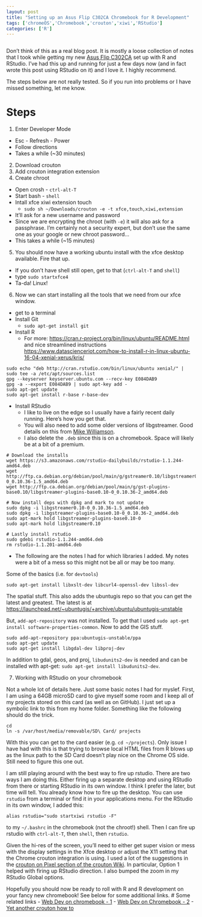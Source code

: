 ```yaml
---
layout: post
title: "Setting up an Asus Flip C302CA Chromebook for R Development"
tags: ['chromeOS','Chromebook','crouton','xiwi','RStudio']
categories: ['R']
---
```


```r
```

Don't think of this as a real blog post.  It is mostly a loose collection of notes that I took while getting my new [Asus Flip C302CA](https://www.asus.com/us/Notebooks/ASUS-Chromebook-Flip-C302CA/) set up with R and RStudio.  I've had this up and running for just a few days now (and in fact wrote this post using RStudio on it) and I love it.  I highly recommend.  

The steps below are not really tested.  So if you run into problems or I have missed something, let me know.  

# Steps
1. Enter Developer Mode
  - Esc - Refresh - Power
  - Follow directions
  - Takes a while (~30 minutes)
2. Download crouton
3. Add crouton integration extension
4. Create chroot
  - Open crosh - `ctrl-alt-T`
  - Start bash - `shell`
  - Intall xfce xiwi extension touch
    - `sudo sh ~/Downloads/crouton -e -t xfce,touch,xiwi,extension`
  - It'll ask for a new username and password
  - Since we are encrypting the chroot (with `-e`) it will also ask for a passphrase. I'm certainly not a security expert, but don't use the same one as your google or new chroot password...
  - This takes a while (~15 minutes)
5. You should now have a working ubuntu install with the xfce desktop available.  Fire that up.
  - If you don't have shell still open, get to that (`ctrl-alt-T` and `shell`)
  - type `sudo startxfce4`
  - Ta-da!  Linux!
6. Now we can start installing all the tools that we need from our xfce window.
  - get to a terminal
  - Install Git
    - `sudo apt-get install git`
  - Install R
    - For more: <https://cran.r-project.org/bin/linux/ubuntu/README.html> and nice streamlined instructions  <https://www.datascienceriot.com/how-to-install-r-in-linux-ubuntu-16-04-xenial-xerus/kris/>

```
sudo echo "deb http://cran.rstudio.com/bin/linux/ubuntu xenial/" | sudo tee -a /etc/apt/sources.list
gpg --keyserver keyserver.ubuntu.com --recv-key E084DAB9
gpg -a --export E084DAB9 | sudo apt-key add -
sudo apt-get update
sudo apt-get install r-base r-base-dev
```
  - Install RStudio
    - I like to live on the edge so I usually have a fairly recent daily running.  Here's how you get that.
    - You will also need to add some older versions of libgstreamer.  Good details on this from [Mike Williamson](https://mikewilliamson.wordpress.com/2016/11/14/installing-r-studio-on-ubuntu-16-10/).
    - I also delete the `.deb` since this is on a chromebook.  Space will likely be at a bit of a premium.
    
```
# Download the installs
wget https://s3.amazonaws.com/rstudio-dailybuilds/rstudio-1.1.244-amd64.deb
wget http://ftp.ca.debian.org/debian/pool/main/g/gstreamer0.10/libgstreamer0.10-0_0.10.36-1.5_amd64.deb
wget http://ftp.ca.debian.org/debian/pool/main/g/gst-plugins-base0.10/libgstreamer-plugins-base0.10-0_0.10.36-2_amd64.deb
 
# Now install deps with dpkg and mark to not update
sudo dpkg -i libgstreamer0.10-0_0.10.36-1.5_amd64.deb
sudo dpkg -i libgstreamer-plugins-base0.10-0_0.10.36-2_amd64.deb
sudo apt-mark hold libgstreamer-plugins-base0.10-0
sudo apt-mark hold libgstreamer0.10

# Lastly install rstudio
sudo gdebi rstudio-1.1.244-amd64.deb
rm rstudio-1.1.201-amd64.deb
```
  - The following are the notes I had for which libraries I added.  My notes were a bit of a mess so this might not be all or may be too many.

Some of the basics (i.e. for `devtools`)

```
sudo apt-get install libxslt-dev libcurl4-openssl-dev libssl-dev
```

The spatial stuff.  This also adds the ubuntugis repo so that you can get the latest and greatest.  The latest is at <https://launchpad.net/~ubuntugis/+archive/ubuntu/ubuntugis-unstable>

But, `add-apt-repository` was not installed.  To get that I used `sudo apt-get install software-properties-common`.  Now to add the GIS stuff.

```
sudo add-apt-repository ppa:ubuntugis-unstable/ppa
sudo apt-get update
sudo apt-get install libgdal-dev libproj-dev
```

In addition to gdal, geos, and proj, `libudunits2-dev` is needed and can be installed with apt-get: `sudo apt-get install libudunits2-dev`.


7. Working with RStudio on your chromebook

Not a whole lot of details here.  Just some basic notes I had for myslef.  First, I am using a 64GB microSD card to give myself some room and I keep all of my projects stored on this card (as well as on GitHub).  I just set up a symbolic link to this from my home folder.  Something like the following should do the trick.

```
cd 
ln -s /var/host/media/removable/SD\ Card/ projects
```
With this you can get to the card easier (e.g. `cd ~/projects`).  Only issue I have had with this is that trying to browse local HTML files from R blows up as the linux path to the SD Card doesn't play nice on the Chrome OS side.  Still need to figure this one out.

I am still playing around with the best way to fire up rstudio.  There are two ways I am doing this.  Either firing up a separate desktop and using RStudio from there or starting RStudio in its own window.  I think I prefer the later, but time will tell.  You already know how to fire up the desktop.  You can use `rstudio` from a terminal or find it in your applications menu. For the RStudio in its own window, I added this:

```
alias rstudio="sudo startxiwi rstudio -F"
```

to my `~/.bashrc` in the chromebook (not the chroot!) shell.  Then I can fire up rstudio with `ctrl-alt-T`, then `shell`, then  `rstudio`.

Given the hi-res of the screen, you'll need to either get super vision or mess with the display settings in the Xfce desktop or adjust the X11 setting that the Chrome crouton integration is using.  I used a lot of the suggestions in the [crouton on Pixel section of the crouton Wiki](https://github.com/dnschneid/crouton/wiki/Chromebook-Pixel).  In particular, Option 1 helped with firing up RStudio direction.  I also bumped the zoom in my RStudio Global options.

Hopefully you should now be ready to roll with R and R development on your fancy new chromebook!  See below for some additional links.
# Some related links
- [Web Dev on chromebook - 1](https://medium.com/@martinmalinda/ultimate-guide-for-web-development-on-chromebook-part-1-crouton-2ec2e6bb2a2d)
- [Web Dev on Chromebook - 2](https://medium.com/@martinmalinda/ultimate-guide-for-web-development-on-chromebook-part-2-chromeos-tricks-and-workflows-4dfcc308d391)
- [Yet another crouton how to](https://www.codedonut.com/chromebook/install-crouton-chromebook/)
